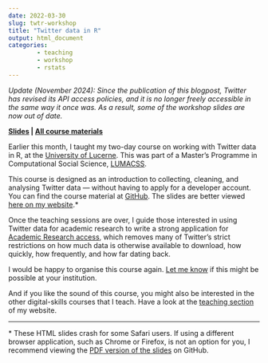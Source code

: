 ```yaml
---
date: 2022-03-30
slug: twtr-workshop
title: "Twitter data in R"
output: html_document
categories:
        - teaching
        - workshop
        - rstats
---
```


*Update (November 2024): Since the publication of this blogpost, Twitter has revised its API access policies, and it is no longer freely accessible in the same way it once was. As a result, some of the workshop slides are now out of date.*

**<a href="https://resulumit.com/teaching/twtr_workshop.html" target="_blank"><b>Slides</b></a> | <a href="https://github.com/resulumit/twtr_workshop" target="_blank"><b>All course materials</b></a>**

Earlier this month, I taught my two-day course on working with Twitter data in R, at the <a href="https://www.unilu.ch/en" target="_blank">University of Lucerne</a>. This was part of a Master's Programme in Computational Social Science, <a href="https://www.unilu.ch/en/study/study-programmes/masters-degrees/faculty-of-humanities-and-social-sciences/lucerne-master-in-computational-social-sciences-lumacss/" target="_blank">LUMACSS</a>.

This course is designed as an introduction to collecting, cleaning, and analysing Twitter data --- without having to apply for a developer account. You can find the course material at <a href="https://github.com/resulumit/twtr_workshop" target="_blank">GitHub</a>. The slides are better viewed <a href="https://resulumit.com/teaching/twtr_workshop.html" target="_blank">here on my website</a>.&#42;

Once the teaching sessions are over, I guide those interested in using Twitter data for academic research to write a strong application for <a href="https://developer.twitter.com/en/products/twitter-api/academic-research" target="_blank">Academic Research access</a>, which removes many of Twitter's strict restrictions on how much data is otherwise available to download, how quickly, how frequently, and how far dating back. 

I would be happy to organise this course again. <a href="mailto:resuluy@uio.no?subject=Twitter workshop">Let me know</a> if this might be possible at your institution.

And if you like the sound of this course, you might also be interested in the other digital-skills courses that I teach. Have a look at the [teaching section](https://resulumit.com/teaching/) of my website.

_____
&#42; These HTML slides crash for some Safari users. If using a different browser application, such as Chrome or Firefox, is not an option for you, I recommend viewing the <a href="https://github.com/resulumit/scrp_workshop/blob/master/presentation/scrp_workshop.pdf">PDF version of the slides</a> on GitHub.